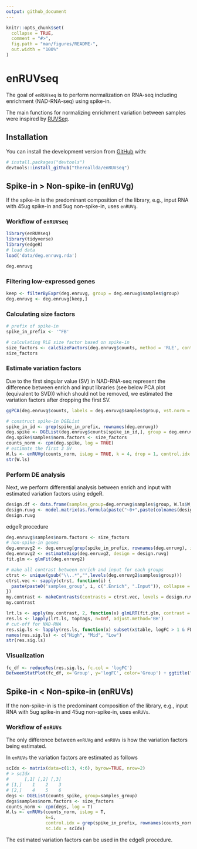 ---
output: github_document
---

<!-- README.md is generated from README.Rmd. Please edit that file -->

```{r, include = FALSE}
knitr::opts_chunk$set(
  collapse = TRUE,
  comment = "#>",
  fig.path = "man/figures/README-",
  out.width = "100%"
)
```

# enRUVseq

<!-- badges: start -->
<!-- badges: end -->

The goal of `enRUVseq` is to perform normalization on RNA-seq including enrichment (NAD-RNA-seq) using spike-in. 

The main functions for normalizing enrichment variation between samples were inspired by [RUVSeq](https://github.com/drisso/RUVSeq).

## Installation

You can install the development version from [GitHub](https://github.com/) with:

``` r
# install.packages("devtools")
devtools::install_github("thereallda/enRUVseq")
```

## Spike-in > Non-spike-in (enRUVg)

If the spike-in is the predominant composition of the library, e.g., input RNA with 45ug spike-in and 5ug non-spike-in, uses `enRUVg`. 

### Workflow of `enRUVseq`

```{r}
library(enRUVseq)
library(tidyverse)
library(edgeR)
# load data
load('data/deg.enruvg.rda')

deg.enruvg
```

### Filtering low-expressed genes

```{r}
keep <- filterByExpr(deg.enruvg, group = deg.enruvg$samples$group)
deg.enruvg <- deg.enruvg[keep,]
```

### Calculating size factors

```{r}
# prefix of spike-in
spike_in_prefix <- '^FB'

# calculating RLE size factor based on spike-in
size_factors <- calcSizeFactors(deg.enruvg$counts, method = 'RLE', control.prefix = spike_in_prefix)
size_factors
```

### Estimate variation factors

Due to the first singular value (SV) in NAD-RNA-seq represent the difference between enrich and input libraries (see below PCA plot (equivalent to SVD)) which should not be removed, we estimated the variation factors after dropping the first SV. 

```{r}
ggPCA(deg.enruvg$counts, labels = deg.enruvg$samples$group, vst.norm = TRUE)
```

```{r}
# construct spike-in DGEList
spike_in_id <- grep(spike_in_prefix, rownames(deg.enruvg))
deg.spike <- DGEList(deg.enruvg$counts[spike_in_id,], group = deg.enruvg$samples$group)
deg.spike$samples$norm.factors <- size_factors
counts_norm <- cpm(deg.spike, log = TRUE)
# estimate the first 3 SV
W.ls <- enRUVg(counts_norm, isLog = TRUE, k = 4, drop = 1, control.idx = rownames(counts_norm)) # k starts with 2
str(W.ls)
```

### Perform DE analysis 

Next, we perform differential analysis between enrich and input with estimated variation factors using edgeR. 

```{r}
design.df <- data.frame(samples_group=deg.enruvg$samples$group, W.ls$W, row.names=colnames(deg.enruvg))
design.ruvg <- model.matrix(as.formula(paste("~0+",paste(colnames(design.df), collapse = '+'))), data=design.df)
design.ruvg
```

edgeR procedure

```{r}
deg.enruvg$samples$norm.factors <- size_factors
# non-spike-in genes
deg.enruvg2 <- deg.enruvg[grep(spike_in_prefix, rownames(deg.enruvg), invert = TRUE), ]
deg.enruvg2 <- estimateDisp(deg.enruvg2, design = design.ruvg)
fit.glm <- glmFit(deg.enruvg2)
```

```{r}
# make all contrast between enrich and input for each groups
ctrst <- unique(gsub("\\..*","",levels(deg.enruvg2$samples$group)))
ctrst.vec <- sapply(ctrst, function(i) {
  paste(paste0('samples_group', i, c(".Enrich", ".Input")), collapse = "-")
})
my.contrast <- makeContrasts(contrasts = ctrst.vec, levels = design.ruvg)
my.contrast
```

```{r}
lrt.ls <- apply(my.contrast, 2, function(x) glmLRT(fit.glm, contrast = x))
res.ls <- lapply(lrt.ls, topTags, n=Inf, adjust.method='BH')
# cut-off for NAD-RNA
res.sig.ls <- lapply(res.ls, function(x) subset(x$table, logFC > 1 & FDR < .05))
names(res.sig.ls) <- c("High", "Mid", "Low")
str(res.sig.ls)
```

### Visualization

```{r}
fc_df <- reduceRes(res.sig.ls, fc.col = 'logFC')
BetweenStatPlot(fc_df, x='Group', y='logFC', color='Group') + ggtitle("Non-spike-in After Normalization")
```


## Spike-in < Non-spike-in (enRUVs)

If the non-spike-in is the predominant composition of the library, e.g., input RNA with 5ug spike-in and 45ug non-spike-in, uses `enRUVs`. 

### Workflow of `enRUVs`

The only difference between `enRUVg` and `enRUVs` is how the variation factors being estimated.

In `enRUVs` the variation factors are estimated as follows

```{r, eval=FALSE}
scIdx <- matrix(data=c(1:3, 4:6), byrow=TRUE, nrow=2)
# > scIdx
#      [,1] [,2] [,3]
# [1,]    1    2    3
# [2,]    4    5    6
degs <- DGEList(counts_spike, group=samples_group)
degs$samples$norm.factors <- size_factors
counts_norm <- cpm(degs, log = T)
W.ls <- enRUVs(counts_norm, isLog = T, 
               k=i, 
               control.idx = grep(spike_in_prefix, rownames(counts_norm)),
               sc.idx = scIdx)

```

The estimated variation factors can be used in the edgeR procedure.

> <more details for enRUVs>
